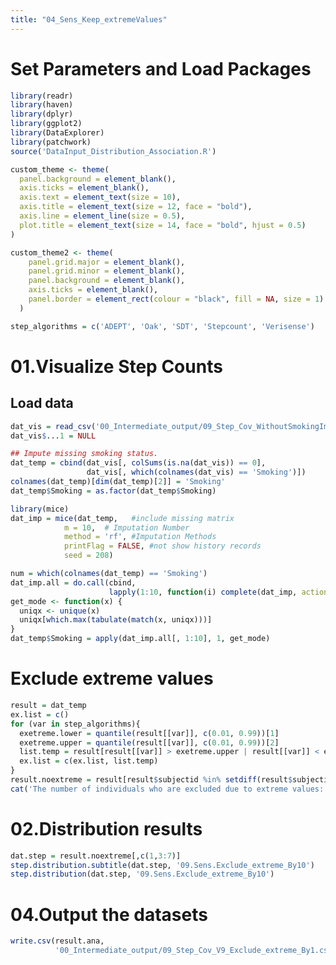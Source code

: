 ```yaml
---
title: "04_Sens_Keep_extremeValues"
---
```

# Set Parameters and Load Packages
```r
library(readr)
library(haven)
library(dplyr)
library(ggplot2)
library(DataExplorer)
library(patchwork)
source('DataInput_Distribution_Association.R')

custom_theme <- theme(
  panel.background = element_blank(),
  axis.ticks = element_blank(),
  axis.text = element_text(size = 10),
  axis.title = element_text(size = 12, face = "bold"),
  axis.line = element_line(size = 0.5),
  plot.title = element_text(size = 14, face = "bold", hjust = 0.5)
)

custom_theme2 <- theme(
    panel.grid.major = element_blank(),  
    panel.grid.minor = element_blank(),  
    panel.background = element_blank(),  
    axis.ticks = element_blank(),  
    panel.border = element_rect(colour = "black", fill = NA, size = 1)
  )

step_algorithms = c('ADEPT', 'Oak', 'SDT', 'Stepcount', 'Verisense')
```

# 01.Visualize Step Counts
## Load data
```r
dat_vis = read_csv('00_Intermediate_output/09_Step_Cov_WithoutSmokingImpute.csv')
dat_vis$...1 = NULL

## Impute missing smoking status.
dat_temp = cbind(dat_vis[, colSums(is.na(dat_vis)) == 0], 
                 dat_vis[, which(colnames(dat_vis) == 'Smoking')])
colnames(dat_temp)[dim(dat_temp)[2]] = 'Smoking'
dat_temp$Smoking = as.factor(dat_temp$Smoking)

library(mice)
dat_imp = mice(dat_temp,   #include missing matrix
            m = 10,  # Imputation Number
            method = 'rf', #Imputation Methods
            printFlag = FALSE, #not show history records
            seed = 208)

num = which(colnames(dat_temp) == 'Smoking')
dat_imp.all = do.call(cbind, 
                      lapply(1:10, function(i) complete(dat_imp, action = i)[, num, drop = FALSE]))
get_mode <- function(x) {
  uniqx <- unique(x)
  uniqx[which.max(tabulate(match(x, uniqx)))]
}
dat_temp$Smoking = apply(dat_imp.all[, 1:10], 1, get_mode)
```

# Exclude extreme values
```r
result = dat_temp
ex.list = c()
for (var in step_algorithms){
  exetreme.lower = quantile(result[[var]], c(0.01, 0.99))[1]
  exetreme.upper = quantile(result[[var]], c(0.01, 0.99))[2]
  list.temp = result[result[[var]] > exetreme.upper | result[[var]] < exetreme.lower,]$subjectid
  ex.list = c(ex.list, list.temp)
}
result.noextreme = result[result$subjectid %in% setdiff(result$subjectid, unique(ex.list)),] # N=62 excluded
cat('The number of individuals who are excluded due to extreme values: ', dim(result)[1] - dim(result.noextreme)[1])
```

# 02.Distribution results
```r
dat.step = result.noextreme[,c(1,3:7)]
step.distribution.subtitle(dat.step, '09.Sens.Exclude_extreme_By10')
step.distribution(dat.step, '09.Sens.Exclude_extreme_By10')
```

# 04.Output the datasets
```r
write.csv(result.ana, 
          '00_Intermediate_output/09_Step_Cov_V9_Exclude_extreme_By1.csv')
```

